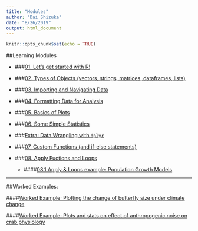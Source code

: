 ```yaml
---
title: "Modules"
author: "Dai Shizuka"
date: "8/26/2019"
output: html_document
---
```


```r
knitr::opts_chunk$set(echo = TRUE)
```

##Learning Modules

* ###[01. Let's get started with R!](01.Intro.html)

* ###[02. Types of Objects (vectors, strings, matrices, dataframes, lists)](02.ObjectTypes.html)

* ###[03. Importing and Navigating Data](03.Data.html)

* ###[04. Formatting Data for Analysis](04.DataFormat.html)

* ###[05. Basics of Plots](05.Plots_1.html)

* ###[06. Some Simple Statistics](06.Stats_1.html)

* ###[Extra: Data Wrangling with `dplyr`](dplyr.html)

* ###[07. Custom Functions (and if-else statements)](07.Functions.html)

* ###[08. Apply Fuctions and Loops](08.Apply.html)

    + ####[08.1 Apply & Loops example: Population Growth Models](08.1.PopGrowth.html)

***

##Worked Examples:

####[Worked Example: Plotting the change of butterfly size under climate change](05.1.Plot_Bowden.html)

####[Worked Example: Plots and stats on effect of anthropogenic noise on crab physiology](E2_Wale.html)
    